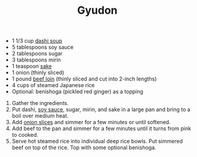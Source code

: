 ﻿---
title: Gyudon
slug: gyudon
type: dinner
difficulty: hard
category: japanese
image: images/gyudon.png
---

<RecipeLayout>

- 1 1/3 cup [dashi soup](https://www.thespruceeats.com/dashi-japanese-soup-stock-2031456)
- 5 tablespoons soy sauce
- 2 tablespoons sugar
- 3 tablespoons mirin
- 1 teaspoon [sake](https://www.thespruceeats.com/best-tips-for-drinking-sake-2031154)
- 1 onion (thinly sliced)
- 1 pound [beef loin](https://www.thespruceeats.com/cuts-of-beef-chuck-loin-rib-brisket-and-more-995304) (thinly sliced and cut into 2-inch lengths)
- 4 cups of steamed Japanese rice
- Optional: benishoga (pickled red ginger) as a topping

1. Gather the ingredients.
2. Put dashi, [soy sauce](https://www.thespruceeats.com/soy-sauce-information-694709), sugar, mirin, and sake in a large pan and bring to a boil over medium heat.
3. Add [onion slices](https://www.thespruceeats.com/how-to-slice-onions-2216976) and simmer for a few minutes or until softened.
4. Add beef to the pan and simmer for a few minutes until it turns from pink to cooked.
5. Serve hot steamed rice into individual deep rice bowls. Put simmered beef on top of the rice. Top with some optional benishoga.

</RecipeLayout>
